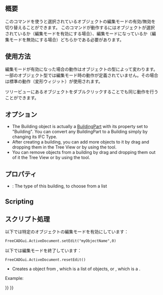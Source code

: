 <languages/>

{{Docnav
|[[Arch_Site|Site]]
|[[Arch_Floor|Floor]]
|[[BIM_Workbench|BIM]]
|IconL=Arch_Site.svg
|IconR=Arch_Floor.svg
|IconC=Workbench_BIM.svg
}}

<div class="mw-translate-fuzzy">
{{GuiCommand/ja
|Name=Std_Edit
|Name/ja=Std_Edit
|MenuLocation=Edit -> Toggle Editmode
|Workbenches=All
|SeeAlso=
}}
</div>

<span id="Description"></span>
== 概要 ==

このコマンドを使うと選択されているオブジェクトの編集モードの有効/無効を切り替えることができます。
このコマンドが動作するにはオブジェクトが選択されているか（編集モードを有効にする場合）、編集モードになっているか（編集モードを無効にする場合）どちらかである必要があります。

<span id="Usage"></span>
<div class="mw-translate-fuzzy">
==使用方法==
</div>

<div class="mw-translate-fuzzy">
編集モードが有効になった場合の動作はオブジェクトの型によって変わります。
一部のオブジェクト型では編集モード時の動作が定義されていません。その場合は標準の動作（変形ウィジット）が使用されます。

ツリービューにあるオブジェクトをダブルクリックすることでも同じ動作を行うことができます。
</div>

<span id="Options"></span>
==オプション==

* The Building object is actually a [[Arch BuildingPart|BuildingPart]] with its {{PropertyData|IFC Type}} property set to "Building". You can convert any BuildingPart to a Building simply by changing its IFC Type.
* After creating a building, you can add more objects to it by drag and dropping them in the Tree View or by using the {{Button|[[Image:Arch_Add.svg|16px]] [[Arch_Add|Add Component]]}} tool.
* You can remove objects from a building by drag and dropping them out of it the Tree View or by using the {{Button|[[Image:Arch_Remove.svg|16px]] [[Arch_Remove|Remove Component]]}} tool.

<span id="Properties"></span>
==プロパティ==

* {{PropertyData|Building Type}}: The type of this building, to choose from a list

==Scripting==

<div class="mw-translate-fuzzy">
== スクリプト処理 ==
</div>

<div class="mw-translate-fuzzy">
以下では特定のオブジェクトの編集モードを有効にしています：

 FreeCADGui.ActiveDocument.setEdit("myObjectName",0)

以下では編集モードを終了しています：

 FreeCADGui.ActiveDocument.resetEdit()
</div>
{{Code|code=
Building = makeBuilding(objectslist=None, baseobj=None, name="Building")
}}

* Creates a {{incode|Building}} object from {{incode|objectslist}}, which is a list of objects, or {{incode|baseobj}}, which is a {{incode|Shape}}.

Example:

{{Code|code=
import FreeCAD, Draft, Arch

p1 = FreeCAD.Vector(0, 0, 0)
p2 = FreeCAD.Vector(2000, 0, 0)
baseline = Draft.makeLine(p1, p2)
baseline2 = Draft.makeLine(p1, -1*p2)

Wall1 = Arch.makeWall(baseline, length=None, width=150, height=2000)
Wall2 = Arch.makeWall(baseline2, length=None, width=150, height=1800)
FreeCAD.ActiveDocument.recompute()

Building = Arch.makeBuilding([Wall1, Wall2])

Site = Arch.makeSite(Building)
FreeCAD.ActiveDocument.recompute()
}}


{{Docnav
|[[Arch_Site|Site]]
|[[Arch_Floor|Floor]]
|[[BIM_Workbench|BIM]]
|IconL=Arch_Site.svg
|IconR=Arch_Floor.svg
|IconC=Workbench_BIM.svg
}}

{{BIM_Tools_navi{{#translation:}}}}
{{Userdocnavi{{#translation:}}}}
